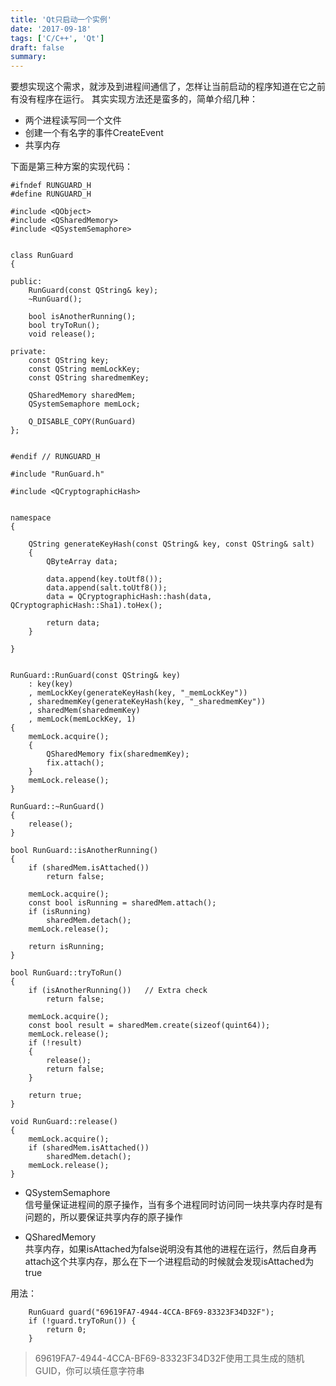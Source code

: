 ```yaml
---
title: 'Qt只启动一个实例'
date: '2017-09-18'
tags: ['C/C++', 'Qt']
draft: false
summary: 
---
```


要想实现这个需求，就涉及到进程间通信了，怎样让当前启动的程序知道在它之前有没有程序在运行。
其实实现方法还是蛮多的，简单介绍几种：
* 两个进程读写同一个文件
* 创建一个有名字的事件CreateEvent
* 共享内存

下面是第三种方案的实现代码：
```
#ifndef RUNGUARD_H
#define RUNGUARD_H

#include <QObject>
#include <QSharedMemory>
#include <QSystemSemaphore>


class RunGuard
{

public:
	RunGuard(const QString& key);
	~RunGuard();

	bool isAnotherRunning();
	bool tryToRun();
	void release();

private:
	const QString key;
	const QString memLockKey;
	const QString sharedmemKey;

	QSharedMemory sharedMem;
	QSystemSemaphore memLock;

	Q_DISABLE_COPY(RunGuard)
};


#endif // RUNGUARD_H
```

```
#include "RunGuard.h"

#include <QCryptographicHash>


namespace
{

	QString generateKeyHash(const QString& key, const QString& salt)
	{
		QByteArray data;

		data.append(key.toUtf8());
		data.append(salt.toUtf8());
		data = QCryptographicHash::hash(data, QCryptographicHash::Sha1).toHex();

		return data;
	}

}


RunGuard::RunGuard(const QString& key)
	: key(key)
	, memLockKey(generateKeyHash(key, "_memLockKey"))
	, sharedmemKey(generateKeyHash(key, "_sharedmemKey"))
	, sharedMem(sharedmemKey)
	, memLock(memLockKey, 1)
{
	memLock.acquire();
	{
		QSharedMemory fix(sharedmemKey);
		fix.attach();
	}
	memLock.release();
}

RunGuard::~RunGuard()
{
	release();
}

bool RunGuard::isAnotherRunning()
{
	if (sharedMem.isAttached())
		return false;

	memLock.acquire();
	const bool isRunning = sharedMem.attach();
	if (isRunning)
		sharedMem.detach();
	memLock.release();

	return isRunning;
}

bool RunGuard::tryToRun()
{
	if (isAnotherRunning())   // Extra check
		return false;

	memLock.acquire();
	const bool result = sharedMem.create(sizeof(quint64));
	memLock.release();
	if (!result)
	{
		release();
		return false;
	}

	return true;
}

void RunGuard::release()
{
	memLock.acquire();
	if (sharedMem.isAttached())
		sharedMem.detach();
	memLock.release();
}
```

* QSystemSemaphore  
信号量保证进程间的原子操作，当有多个进程同时访问同一块共享内存时是有问题的，所以要保证共享内存的原子操作

* QSharedMemory  
共享内存，如果isAttached为false说明没有其他的进程在运行，然后自身再attach这个共享内存，那么在下一个进程启动的时候就会发现isAttached为true

用法：
```
	RunGuard guard("69619FA7-4944-4CCA-BF69-83323F34D32F");
	if (!guard.tryToRun()) {
		return 0;
	}
```
> 69619FA7-4944-4CCA-BF69-83323F34D32F使用工具生成的随机GUID，你可以填任意字符串